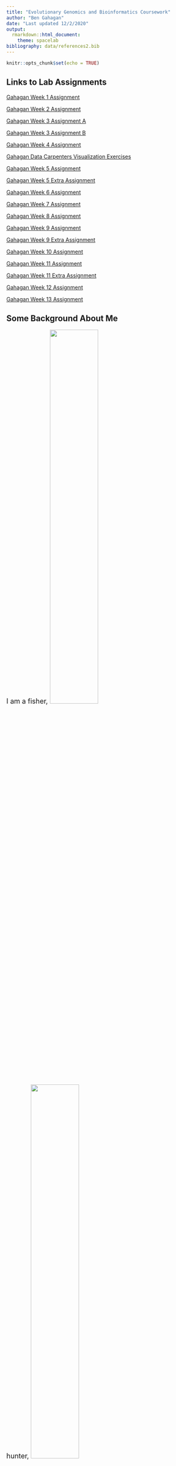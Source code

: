 ```yaml
---
title: "Evolutionary Genomics and Bioinformatics Coursework"
author: "Ben Gahagan"
date: "Last updated 12/2/2020"
output: 
  rmarkdown::html_document:
    theme: spacelab
bibliography: data/references2.bib
---
```


```r
knitr::opts_chunk$set(echo = TRUE)
```


## Links to Lab Assignments

[Gahagan Week 1 Assignment](Lab1_BIG.html)

[Gahagan Week 2 Assignment](Lab2_BG.html)

[Gahagan Week 3 Assignment A](Lab3A_BG.html)

[Gahagan Week 3 Assignment B](Lab3B_BG.html)

[Gahagan Week 4 Assignment](Lab-4_BG.html)

[Gahagan Data Carpenters Visualization Exercises](Data_Vis_Exercises.html)

[Gahagan Week 5 Assignment](Lab5_BG.html)

[Gahagan Week 5 Extra Assignment](Lab5x_BG.html)

[Gahagan Week 6 Assignment](Lab6_BG.html)

[Gahagan Week 7 Assignment](Lab7_BG.html)

[Gahagan Week 8 Assignment](Lab8_BG.html)

[Gahagan Week 9 Assignment](Lab9A_BG.html)

[Gahagan Week 9 Extra Assignment](Lab9x_BG.html)

[Gahagan Week 10 Assignment](Lab10_BG.html)

[Gahagan Week 11 Assignment](Lab11_BG.html)

[Gahagan Week 11 Extra Assignment](Lab11x_BG.html)

[Gahagan Week 12 Assignment](BG_Lab12.html)

[Gahagan Week 13 Assignment](https://gahaganbg.github.io/MyWebSite/)

## Some Background About Me
<font size="4">
I am a fisher,
![](images/fisher.png){width=50%}

hunter,
![](images/hunter.jpg){width=50%}

father,
![](images/father2.png){width=50%}


and [biologist](https://www.researchgate.net/profile/Ben_Gahagan).

I work for the [Massachusetts Division of Marine Fisheries](https://www.mass.gov/orgs/division-of-marine-fisheries) as a Diadromous Fish Biologist.

I am also a PhD student at UMASS Amherst in the [Environmental Conservation Department](https://eco.umass.edu/).

Here is a recent [CV](Gahagan CV 6_2020.pdf)

...and I am child of the 80's and 90's, so I will remind the world to

![](images/be_excellent.gif)

which does have a philosophical basis [@billnted]

Finally, if you are not having fun, why are you doing it?
</font>

## REFERENCES
